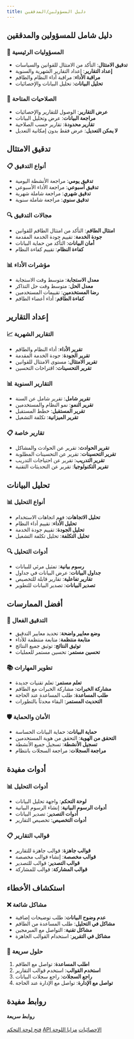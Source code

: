 ```yaml
---
title: دليل المسؤولين/المدققين
---
```


## دليل شامل للمسؤولين والمدققين

### 🎯 المسؤوليات الرئيسية
- **تدقيق الامتثال**: التأكد من الامتثال للقوانين والسياسات
- **إعداد التقارير**: إعداد التقارير الشهرية والسنوية
- **مراقبة الأداء**: مراقبة أداء النظام والطاقم
- **تحليل البيانات**: تحليل البيانات والإحصائيات

### 🔧 الصلاحيات المتاحة
- **عرض التقارير**: الوصول للتقارير والإحصائيات
- **مراجعة البيانات**: عرض وتحليل البيانات
- **تقارير محدودة**: تقارير حسب الصلاحية
- **لا يمكن التعديل**: عرض فقط بدون إمكانية التعديل

## تدقيق الامتثال

### 📋 أنواع التدقيق
- **تدقيق يومي**: مراجعة الأنشطة اليومية
- **تدقيق أسبوعي**: مراجعة الأداء الأسبوعي
- **تدقيق شهري**: مراجعة شاملة شهرية
- **تدقيق سنوي**: مراجعة شاملة سنوية

### 🔍 مجالات التدقيق
- **امتثال الطاقم**: التأكد من امتثال الطاقم للقوانين
- **جودة الخدمة**: تقييم جودة الخدمة المقدمة
- **أمان البيانات**: التأكد من حماية البيانات
- **كفاءة النظام**: تقييم كفاءة النظام

### 📊 مؤشرات الأداء
- **معدل الاستجابة**: متوسط وقت الاستجابة
- **معدل الحل**: متوسط وقت حل التذاكر
- **رضا المستخدمين**: تقييمات المستخدمين
- **كفاءة الطاقم**: أداء أعضاء الطاقم

## إعداد التقارير

### 📈 التقارير الشهرية
- **تقرير الأداء**: أداء النظام والطاقم
- **تقرير الجودة**: جودة الخدمة المقدمة
- **تقرير الامتثال**: مستوى الامتثال للقوانين
- **تقرير التحسينات**: اقتراحات التحسين

### 📊 التقارير السنوية
- **تقرير شامل**: تقرير شامل عن السنة
- **تقرير النمو**: نمو النظام والمستخدمين
- **تقرير المستقبل**: خطط المستقبل
- **تقرير الميزانية**: تكلفة التشغيل

### 📋 تقارير خاصة
- **تقرير الحوادث**: تقرير عن الحوادث والمشاكل
- **تقرير التحسينات**: تقرير عن التحسينات المطلوبة
- **تقرير التدريب**: تقرير عن احتياجات التدريب
- **تقرير التكنولوجيا**: تقرير عن التحديثات التقنية

## تحليل البيانات

### 📊 أنواع التحليل
- **تحليل الاتجاهات**: فهم اتجاهات الاستخدام
- **تحليل الأداء**: تقييم أداء النظام
- **تحليل الجودة**: تقييم جودة الخدمة
- **تحليل التكلفة**: تحليل تكلفة التشغيل

### 🔍 أدوات التحليل
- **رسوم بيانية**: تمثيل مرئي للبيانات
- **جداول البيانات**: عرض البيانات في جداول
- **تقارير تفاعلية**: تقارير قابلة للتخصيص
- **تصدير البيانات**: تصدير البيانات للتطوير

## أفضل الممارسات

### 🎯 التدقيق الفعال
- **وضع معايير واضحة**: تحديد معايير التدقيق
- **متابعة منتظمة**: متابعة منتظمة للأداء
- **توثيق النتائج**: توثيق جميع النتائج
- **تحسين مستمر**: تحسين مستمر للعمليات

### 📚 تطوير المهارات
- **تعلم مستمر**: تعلم تقنيات جديدة
- **مشاركة الخبرات**: مشاركة الخبرات مع الطاقم
- **طلب المساعدة**: طلب المساعدة عند الحاجة
- **التحديث المستمر**: البقاء محدثاً بالتطورات

### 🛡️ الأمان والحماية
- **حماية البيانات**: حماية البيانات الحساسة
- **التحقق من الهوية**: التحقق من هوية المستخدمين
- **تسجيل الأنشطة**: تسجيل جميع الأنشطة
- **مراجعة السجلات**: مراجعة السجلات بانتظام

## أدوات مفيدة

### 📊 أدوات التحليل
- **لوحة التحكم**: واجهة تحليل البيانات
- **أدوات الرسوم البيانية**: إنشاء الرسوم البيانية
- **أدوات التصدير**: تصدير البيانات
- **أدوات التخصيص**: تخصيص التقارير

### 📋 قوالب التقارير
- **قوالب جاهزة**: قوالب جاهزة للتقارير
- **قوالب مخصصة**: إنشاء قوالب مخصصة
- **قوالب التصدير**: قوالب للتصدير
- **قوالب المشاركة**: قوالب للمشاركة

## استكشاف الأخطاء

### ❌ مشاكل شائعة
- **عدم وضوح البيانات**: طلب توضيحات إضافية
- **مشاكل في التحليل**: طلب المساعدة من الطاقم
- **مشاكل تقنية**: التواصل مع المبرمجين
- **مشاكل في التقرير**: استخدام القوالب الجاهزة

### 🔧 حلول سريعة
1. **اطلب المساعدة**: تواصل مع الطاقم
2. **استخدم القوالب**: استخدم قوالب التقارير
3. **راجع السجلات**: راجع سجلات البيانات
4. **تواصل مع الإدارة**: تواصل مع الإدارة عند الحاجة

## روابط مفيدة

<div class="card">
  <h4>روابط سريعة</h4>
  <p>
    <a class="btn primary" href="https://ksa1980.lol/dashboard">فتح لوحة التحكم</a>
    <a class="btn ghost" href="/api/statistics">API الإحصائيات</a>
    <a class="btn ghost" href="/dashboard/features">مزايا اللوحة</a>
  </p>
</div>
